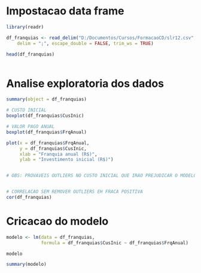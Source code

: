 
# Impostacao data frame
```r

library(readr)

df_franquias <- read_delim("D:/Documentos/Cursos/FormacaoCD/slr12.csv", 
    delim = ";", escape_double = FALSE, trim_ws = TRUE)

head(df_franquias)



```

# Analise exploratoria dos dados
```r

summary(object = df_franquias)

# CUSTO INICIAL
boxplot(df_franquias$CusInic)

# VALOR PAGO ANUAL
boxplot(df_franquias$FrqAnual)

plot(x = df_franquias$FrqAnual,
     y = df_franquias$CusInic,
     xlab = "Franquia anual (R$)",
     ylab = "Investimento inicial (R$)")


# OBS: PROVAVEIS OUTLIERS NO CUSTO INICIAL QUE IRAO PREJUDICAR O MODELO


# CORRELACAO SEM REMOVER OUTLIERS EH FRACA POSITIVA
cor(df_franquias)


```


# Cricacao do modelo
```r

modelo <- lm(data = df_franquias,
             formula = df_franquias$CusInic ~ df_franquias$FrqAnual)

modelo

summary(modelo)

```


